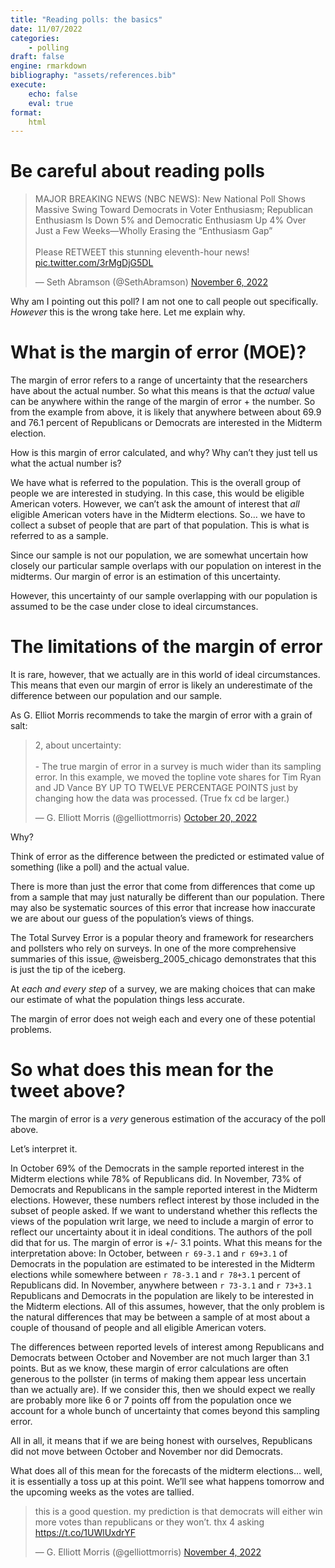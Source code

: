---
title: "Reading polls: the basics"
date: 11/07/2022
categories:
    - polling
draft: false
engine: rmarkdown
bibliography: "assets/references.bib"
execute:
    echo: false
    eval: true
format:
    html
---

# Be careful about reading polls


<blockquote class="twitter-tweet"><p lang="en" dir="ltr">MAJOR BREAKING NEWS (NBC NEWS): New National Poll Shows Massive Swing Toward Democrats in Voter Enthusiasm; Republican Enthusiasm Is Down 5% and Democratic Enthusiasm Up 4% Over Just a Few Weeks—Wholly Erasing the “Enthusiasm Gap”<br><br>Please RETWEET this stunning eleventh-hour news! <a href="https://t.co/3rMgDjG5DL">pic.twitter.com/3rMgDjG5DL</a></p>&mdash; Seth Abramson (@SethAbramson) <a href="https://twitter.com/SethAbramson/status/1589306447422435329?ref_src=twsrc%5Etfw">November 6, 2022</a></blockquote> <script async src="https://platform.twitter.com/widgets.js" charset="utf-8"></script>



Why am I pointing out this poll? I am not one to call people out specifically. *However* this is the wrong take here. Let me explain why.

# What is the margin of error (MOE)?

The margin of error refers to a range of uncertainty that the researchers have about the actual number. So what this means is that the *actual* value can be anywhere within the range of the margin of error + the number. So from the example from above, it is likely that anywhere between about 69.9 and 76.1 percent of Republicans or Democrats are interested in the Midterm election.

How is this margin of error calculated, and why? Why can't they just tell us what the actual number is?

We have what is referred to the population. This is the overall group of people we are interested in studying. In this case, this would be eligible American voters. However, we can't ask the amount of interest that *all* eligible American voters have in the Midterm elections. So... we have to collect a subset of people that are part of that population. This is what is referred to as a sample.

Since our sample is not our population, we are somewhat uncertain how closely our particular sample overlaps with our population on interest in the midterms. Our margin of error is an estimation of this uncertainty.

However, this uncertainty of our sample overlapping with our population is assumed to be the case under close to ideal circumstances.

# The limitations of the margin of error

It is rare, however, that we actually are in this world of ideal circumstances. This means that even our margin of error is likely an underestimate of the difference between our population and our sample. 

As G. Elliot Morris recommends to take the margin of error with a grain of salt:


<blockquote class="twitter-tweet"><p lang="en" dir="ltr">2, about uncertainty:<br><br>- The true margin of error in a survey is much wider than its sampling error. In this example, we moved the topline vote shares for Tim Ryan and JD Vance BY UP TO TWELVE PERCENTAGE POINTS just by changing how the data was processed. (True fx cd be larger.)</p>&mdash; G. Elliott Morris (@gelliottmorris) <a href="https://twitter.com/gelliottmorris/status/1583122779242909698?ref_src=twsrc%5Etfw">October 20, 2022</a></blockquote> <script async src="https://platform.twitter.com/widgets.js" charset="utf-8"></script>


Why? 

Think of error as the difference between the predicted or estimated value of something (like a poll) and the actual value. 

There is more than just the error that come from differences that come up from a sample that may just naturally be different than our population. There may also be systematic sources of this error that increase how inaccurate we are about our guess of the population's views of things.

The Total Survey Error is a popular theory and framework for researchers and pollsters who rely on surveys. In one of the more comprehensive summaries of this issue, @weisberg_2005_chicago demonstrates that this is just the tip of the iceberg. 

At *each and every step* of a survey, we are making choices that can make our estimate of what the population things less accurate. 

The margin of error does not weigh each and every one of these potential problems.

# So what does this mean for the tweet above?

The margin of error is a *very* generous estimation of the accuracy of the poll above.

Let's interpret it.

In October 69% of the Democrats in the sample reported interest in the Midterm elections while 78% of Republicans did. In November, 73% of Democrats and Republicans in the sample reported interest in the Midterm elections. However, these numbers reflect interest by those included in the subset of people asked. If we want to understand whether this reflects the views of the population writ large, we need to include a margin of error to reflect our uncertainty about it in ideal conditions. The authors of the poll did that for us. The margin of error is +/- 3.1 points. What this means for the interpretation above: In October, between ```r 69-3.1``` and ```r 69+3.1``` of Democrats in the population are estimated to be interested in the Midterm elections while somewhere between ```r 78-3.1``` and ```r 78+3.1``` percent of Republicans did. In November, anywhere between ```r 73-3.1``` and ```r 73+3.1``` Republicans and Democrats in the population are likely to be interested in the Midterm elections. All of this assumes, however, that the only problem is the natural differences that may be between a sample of at most about a couple of thousand of people and all eligible American voters. 

The differences between reported levels of interest among Republicans and Democrats between October and November are not much larger than 3.1 points. But as we know, these margin of error calculations are often generous to the pollster (in terms of making them appear less uncertain than we actually are). If we consider this, then we should expect we really are probably more like 6 or 7 points off from the population once we account for a whole bunch of uncertainty that comes beyond this sampling error. 

All in all, it means that if we are being honest with ourselves, Republicans did not move between October and November nor did Democrats. 

What does all of this mean for the forecasts of the midterm elections... well, it is essentially a toss up at this point. We'll see what happens tomorrow and the upcoming weeks as the votes are tallied.


<blockquote class="twitter-tweet"><p lang="en" dir="ltr">this is a good question. my prediction is that democrats will either win more votes than republicans or they won’t. thx 4 asking <a href="https://t.co/1UWlUxdrYF">https://t.co/1UWlUxdrYF</a></p>&mdash; G. Elliott Morris (@gelliottmorris) <a href="https://twitter.com/gelliottmorris/status/1588323482563141632?ref_src=twsrc%5Etfw">November 4, 2022</a></blockquote> <script async src="https://platform.twitter.com/widgets.js" charset="utf-8"></script>
